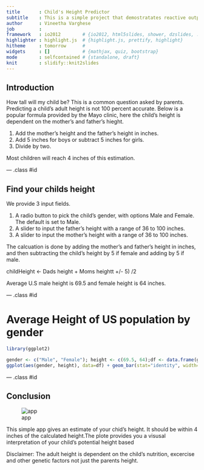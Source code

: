```yaml
---
title       : Child's Height Predictor
subtitle    : This is a simple project that demostratates reactive output displayed as a result of server calculations.
author      : Vineetha Varghese
job         : 
framework   : io2012        # {io2012, html5slides, shower, dzslides, ...}
highlighter : highlight.js  # {highlight.js, prettify, highlight}
hitheme     : tomorrow      # 
widgets     : []            # {mathjax, quiz, bootstrap}
mode        : selfcontained # {standalone, draft}
knit        : slidify::knit2slides
---
```


## Introduction

How tall will my child be? This is a common question asked by parents. Predicting a child's adult height is not 100 percent accurate. Below is a popular formula provided by the Mayo clinic, here the child's height is dependent on the mother's and father's hieght.

1. Add the mother's height and the father's height in inches.
2. Add 5 inches for boys or subtract 5 inches for girls.
3. Divide by two.

Most children will reach 4 inches of this estimation.


--- .class #id 

## Find your childs height

We provide 3 input fields.

1. A radio button to pick the child's gender, with options Male and Female. The default is set to Male.
2. A slider to input the father's height with a range of 36 to 100 inches.
3. A slider to input the mother's height with a range of 36 to 100 inches.

The calcuation is done by adding the mother's and father's height in inches, and then subtracting the child's height by 5 if female and adding by 5 if male.

childHeight <- Dads height + Moms heightt +/- 5) /2
                
Average U.S male height is 69.5 and female height is 64 inches.

--- .class #id 

# Average Height of US population by gender
```r
library(ggplot2)
```
```r
gender <- c("Male", "Female"); height <- c(69.5, 64);df <- data.frame(gender, height)
ggplot(aes(gender, height), data=df) + geom_bar(stat="identity", width=0.2,aes(fill=gender)) 
```


--- .class #id 

## Conclusion

![app](app.png)

This simple app gives an estimate of your chid's height. It should be within 4 inches of the calculated height.The plote provides you a visusal interpretation of your child's potential height based

Disclaimer: The adult height is dependent on the child's nutrition, excercise and other genetic factors not just the parents height.
